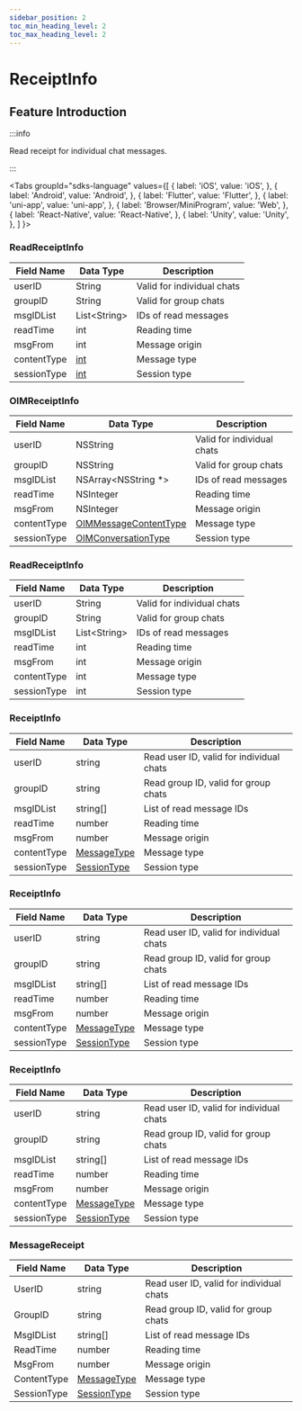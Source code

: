 ```yaml
---
sidebar_position: 2
toc_min_heading_level: 2
toc_max_heading_level: 2
---
```


# ReceiptInfo

## Feature Introduction

:::info

Read receipt for individual chat messages.

:::

<Tabs
groupId="sdks-language"
values={[
{ label: 'iOS', value: 'iOS', },
{ label: 'Android', value: 'Android', },
{ label: 'Flutter', value: 'Flutter', },
{ label: 'uni-app', value: 'uni-app', },
{ label: 'Browser/MiniProgram', value: 'Web', },
{ label: 'React-Native', value: 'React-Native', },
{ label: 'Unity', value: 'Unity', },
]
}>

<TabItem value="Flutter">

### ReadReceiptInfo

| Field Name  | Data Type                                | Description       |
| ----------- | ---------------------------------------- | ----------------- |
| userID      | String                                   | Valid for individual chats |
| groupID     | String                                   | Valid for group chats      |
| msgIDList   | List<String\>                            | IDs of read messages |
| readTime    | int                                      | Reading time      |
| msgFrom     | int                                      | Message origin    |
| contentType | [int](/enum/messageContentType.mdx)      | Message type      |
| sessionType | [int](/enum/conversationType.mdx)        | Session type      |

</TabItem>

<TabItem value="iOS">

### OIMReceiptInfo

| Field Name  | Data Type                                                  | Description       |
| ----------- | --------------------------------------------------------- | ----------------- |
| userID      | NSString                                                   | Valid for individual chats |
| groupID     | NSString                                                   | Valid for group chats      |
| msgIDList   | NSArray<NSString \*>                                       | IDs of read messages |
| readTime    | NSInteger                                                  | Reading time      |
| msgFrom     | NSInteger                                                  | Message origin    |
| contentType | [OIMMessageContentType](/enum/messageContentType.mdx)      | Message type      |
| sessionType | [OIMConversationType](/enum/conversationType.mdx)          | Session type      |

</TabItem>

<TabItem value="Android">

### ReadReceiptInfo

| Field Name  | Data Type                                | Description       |
| ----------- | ---------------------------------------- | ----------------- |
| userID      | String                                   | Valid for individual chats |
| groupID     | String                                   | Valid for group chats      |
| msgIDList   | List<String\>                            | IDs of read messages |
| readTime    | int                                      | Reading time      |
| msgFrom     | int                                      | Message origin    |
| contentType | int                                      | Message type      |
| sessionType | int                                      | Session type      |

</TabItem>

<TabItem value="Web">

### ReceiptInfo

| Field Name  | Data Type                                      | Description                 |
| ----------- | ---------------------------------------------- | --------------------------- |
| userID      | string                                         | Read user ID, valid for individual chats |
| groupID     | string                                         | Read group ID, valid for group chats |
| msgIDList   | string[]                                       | List of read message IDs    |
| readTime    | number                                         | Reading time                |
| msgFrom     | number                                         | Message origin              |
| contentType | [MessageType](/enum/messageContentType.mdx)    | Message type                |
| sessionType | [SessionType](/enum/conversationType.mdx)      | Session type               |

</TabItem>

<TabItem value="uni-app">

### ReceiptInfo

| Field Name  | Data Type                                      | Description                 |
| ----------- | ---------------------------------------------- | --------------------------- |
| userID      | string                                         | Read user ID, valid for individual chats |
| groupID     | string                                         | Read group ID, valid for group chats |
| msgIDList   | string[]                                       | List of read message IDs    |
| readTime    | number                                         | Reading time                |
| msgFrom     | number                                         | Message origin              |
| contentType | [MessageType](/enum/messageContentType.mdx)    | Message type                |
| sessionType | [SessionType](/enum/conversationType.mdx)      | Session type               |

</TabItem>

<TabItem value="React-Native">

### ReceiptInfo

| Field Name  | Data Type                                      | Description                 |
| ----------- | ---------------------------------------------- | --------------------------- |
| userID      | string                                         | Read user ID, valid for individual chats |
| groupID     | string                                         | Read group ID, valid for group chats |
| msgIDList   | string[]                                       | List of read message IDs    |
| readTime    | number                                         | Reading time                |
| msgFrom     | number                                         | Message origin              |
| contentType | [MessageType](/enum/messageContentType.mdx)    | Message type                |
| sessionType | [SessionType](/enum/conversationType.mdx)      | Session type               |

</TabItem>

<TabItem value="Unity">

### MessageReceipt

| Field Name  | Data Type                                      | Description                 |
| ----------- | ---------------------------------------------- | --------------------------- |
| UserID      | string                                         | Read user ID, valid for individual chats |
| GroupID     | string                                         | Read group ID, valid for group chats |
| MsgIDList   | string[]                                       | List of read message IDs    |
| ReadTime    | number                                         | Reading time                |
| MsgFrom     | number                                         | Message origin              |
| ContentType | [MessageType](/enum/messageContentType.mdx)    | Message type                |
| SessionType | [SessionType](/enum/conversationType.mdx)      | Session type               |

</TabItem>

</Tabs>